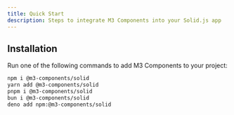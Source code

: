 ```yaml
---
title: Quick Start
description: Steps to integrate M3 Components into your Solid.js app
---
```


## Installation

Run one of the following commands to add M3 Components to your project:

```bash
npm i @m3-components/solid
yarn add @m3-components/solid
pnpm i @m3-components/solid
bun i @m3-components/solid
deno add npm:@m3-components/solid
```